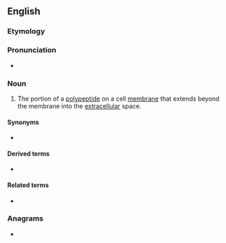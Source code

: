 ==English==

===Etymology===
{{prefix|ecto|domain|lang=en}}

===Pronunciation===
* {{a|GA}} {{IPA|/ˈɛktoʊdoʊˌmeɪn/|lang=en}}

===Noun===
{{en-noun}}
{{wikipedia}}

# {{lb|en|biochemistry}} The portion of a [[polypeptide]] on a cell [[membrane]] that extends beyond the membrane into the [[extracellular]] space.

====Synonyms====
* {{l|en|exodomain}}

====Derived terms====
* {{l|en|ectodomain shedding}}

====Related terms====
* {{l|en|endodomain}}

===Anagrams===
* {{anagrams|en|a=acdeimnoot|adenotomic}}